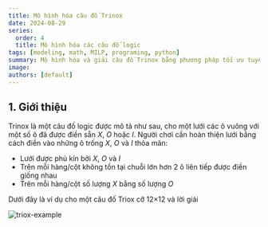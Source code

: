 ```yaml
---
title: Mô hình hóa câu đố Trinox
date: 2024-08-29
series:
  order: 4
  title: Mô hình hóa các câu đố logic
tags: [modeling, math, MILP, programing, python]
summary: Mô hình hóa và giải câu đố Trinox bằng phương pháp tối ưu tuyến tính hỗn hợp nguyên.
image:
authors: [default]
---
```



## 1. Giới thiệu

Trinox là một câu đố logic được mô tả như sau, cho một lưới các ô vuông với một số ô đã được điền sẵn
$X$, $O$ hoặc $I$. Người chơi cần hoàn thiện lưới bằng cách điền vào những ô trống $X$, $O$ và $I$ thỏa mãn:
- Lưới được phủ kín bởi $X$, $O$ và $I$
- Trên mỗi hàng/cột không tồn tại chuỗi lớn hơn 2 ô liên tiếp được điền giống nhau
- Trên mỗi hàng/cột số lượng $X$ bằng số lượng $O$

Dưới đây là ví dụ cho một câu đố Triox cỡ 12×12 và lời giải

![triox-example](/posts/Triox.png)
